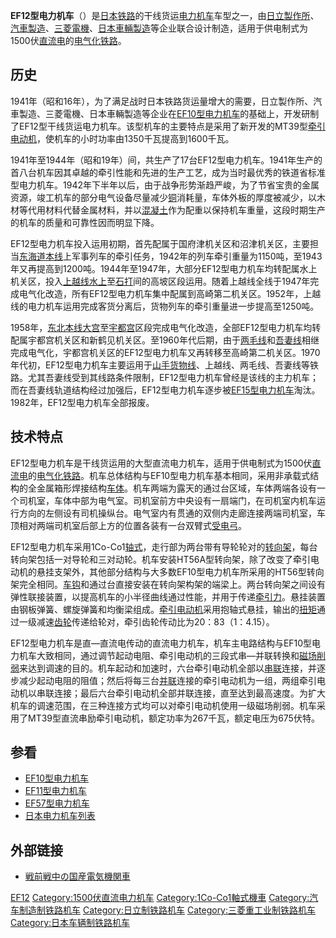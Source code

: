 {{Infobox Locomotive
| name = EF12
| image = JGR-EF12.jpg
| caption = EF12型电力机车的总体布置
| type = [[电力机车|电力机车]]
| origin = {{JAP}}
| builder = [[日立製作所|日立製作所]]、[[日本車輛製造|日本車輛製造]]、<br />[[汽車製造_(公司)|汽車製造]]、[[三菱電機|三菱電機]]
| roadnumber = 
| builddate  = 1941年—1944年
| totalproduction  = 17台
| user = {{JAP}}[[鐵道省_(日本)|铁道省]]
| whytetype = 2-6-6-2
| uicclass = 1Co'Co'1
| gauge = 1,067毫米
| wheeldiameter = 
| axleload = 
| wheelbase = 
| minimumcurve = 
| length = 17,500毫米
| width = 2,810毫米
| height = 3,940毫米
| framesize = 
| weight = 99.50吨
| sandcap = 
| electricsystem = DC 1500V
| collectionmethod = 
| transmission = 直—直流电
| tractionmotors = MT39
| topspeed = 75公里/小时
| sustainedspeed = 39.5公里/小时
| poweroutput = 1,600千瓦（小时）
| tractiveeffort = 15,100公斤（持续）
| locobrakes = EL14AS自动空气制动机
| locobrakepower = 
| locobrakeforce = 
| trainbrakes = 
| safety = 
| notes =
}}
'''EF12型电力机车'''（{{lang-ja|EF12形電気機関車}}）是[[日本鐵路運輸|日本铁路]]的干线货运[[电力机车|电力机车]]车型之一，由[[日立製作所|日立製作所]]、[[汽車製造_(公司)|汽車製造]]、[[三菱電機|三菱電機]]、[[日本車輛製造|日本車輛製造]]等企业联合设计制造，适用于供电制式为1500伏[[直流电|直流电]]的[[电气化铁路|电气化铁路]]。

== 历史 ==
1941年（昭和16年），为了满足战时日本铁路货运量增大的需要，日立製作所、汽車製造、三菱電機、日本車輛製造等企业在[[日本國鐵EF10型電力機車|EF10型电力机车]]的基础上，开发研制了EF12型干线货运电力机车。该型机车的主要特点是采用了新开发的MT39型[[牵引电动机|牵引电动机]]，使机车的小时功率由1350千瓦提高到1600千瓦。

1941年至1944年（昭和19年）间，共生产了17台EF12型电力机车。1941年生产的首八台机车因其卓越的牵引性能和先进的生产工艺，成为当时最优秀的铁道省标准型电力机车。1942年下半年以后，由于战争形势渐趋严峻，为了节省宝贵的金属资源，竣工机车的部分电气设备尽量减少[[铜|铜]]消耗量，车体外板的厚度被减少，以木材等代用材料代替金属材料，并以[[混凝土|混凝土]]作为配重以保持机车重量，这段时期生产的机车的质量和可靠性因而明显下降。

EF12型电力机车投入运用初期，首先配属于国府津机关区和沼津机关区，主要担当[[東海道本線|东海道本线]]上军事列车的牵引任务，1942年的列车牵引重量为1150吨，至1943年又再提高到1200吨。1944年至1947年，大部分EF12型电力机车均转配属水上机关区，投入[[上越线|上越线]][[水上車站_(日本)|水上]]至[[石打車站|石打]]间的高坡区段运用。随着上越线全线于1947年完成电气化改造，所有EF12型电力机车集中配属到高崎第二机关区。1952年，上越线的电力机车运用完成客货分离后，货物列车的牵引重量进一步提高至1250吨。

1958年，[[東北本線|东北本线]][[大宮站_(埼玉縣)|大宫]]至[[宇都宮車站|宇都宫]]区段完成电气化改造，全部EF12型电力机车均转配属宇都宫机关区和新鹤见机关区。至1960年代后期，由于[[兩毛線|两毛线]]和[[吾妻線|吾妻线]]相继完成电气化，宇都宫机关区的EF12型电力机车又再转移至高崎第二机关区。1970年代初，EF12型电力机车主要运用于[[山手線|山手货物线]]、上越线、两毛线、吾妻线等铁路。尤其吾妻线受到其线路条件限制，EF12型电力机车曾经是该线的主力机车；而在吾妻线轨道结构经过加强后，EF12型电力机车逐步被[[日本國鐵EF15型電力機車|EF15型电力机车]]淘汰。1982年，EF12型电力机车全部报废。

== 技术特点 ==
EF12型电力机车是干线货运用的大型直流电力机车，适用于供电制式为1500伏[[直流电|直流电]]的[[电气化铁路|电气化铁路]]。机车总体结构与EF10型电力机车基本相同，采用非承载式结构的全金属箱形焊接结构[[车体|车体]]。机车两端为露天的通过台区域，车体两端各设有一个司机室，车体中部为电气室。司机室前方中央设有一扇端门，在司机室内机车运行方向的左侧设有司机操纵台。电气室内有贯通的双侧内走廊连接两端司机室，车顶相对两端司机室后部上方的位置各装有一台双臂式[[受电弓|受电弓]]。

EF12型电力机车采用1Co-Co1[[机车轴式|轴式]]，走行部为两台带有导轮轮对的[[转向架|转向架]]，每台转向架包括一对导轮和三对动轮。机车安装HT56A型转向架，除了改变了牵引电动机的悬挂支架外，其他部分结构与大多数EF10型电力机车所采用的HT56型转向架完全相同。[[车钩|车钩]]和通过台直接安装在转向架构架的端梁上。两台转向架之间设有弹性联接装置，以提高机车的小半径曲线通过性能，并用于传递[[牵引力|牵引力]]。悬挂装置由钢板弹簧、螺旋弹簧和均衡梁组成。[[牵引电动机|牵引电动机]]采用抱轴式悬挂，输出的[[扭矩|扭矩]]通过一级减速[[齿轮|齿轮]]传递给轮对，牵引齿轮传动比为20：83（1：4.15）。

EF12型电力机车是直—直流电传动的直流电力机车，机车主电路结构与EF10型电力机车大致相同，通过调节起动电阻、牵引电动机的三段式串—并联转换和[[磁场削弱|磁场削弱]]来达到调速的目的。机车起动和加速时，六台牵引电动机全部以[[串联电路|串联]]连接，并逐步减少起动电阻的阻值；然后将每三台[[并联电路|并联]]连接的牵引电动机为一组，两组牵引电动机以串联连接；最后六台牵引电动机全部并联连接，直至达到最高速度。为扩大机车的调速范围，在三种连接方式均可以对牵引电动机使用一级磁场削弱。机车采用了MT39型直流串励牵引电动机，额定功率为267千瓦，额定电压为675伏特。

== 参看 ==
{{Portal|日本鐵路|JR Rail ja.svg}}
* [[日本國鐵EF10型電力機車|EF10型电力机车]]
* [[日本國鐵EF11型電力機車|EF11型电力机车]]
* [[日本國鐵EF57型電力機車|EF57型电力机车]]
* [[日本电力机车列表|日本电力机车列表]]

== 外部链接 ==
*{{ja}}[http://ktymtskz.my.coocan.jp/yuge/hidaka9.htm 戦前戦中の国産電気機関車] {{Wayback|url=http://ktymtskz.my.coocan.jp/yuge/hidaka9.htm |date=20191227170654 }}

{{日本國鐵舊型電力機車}}

{{DEFAULTSORT:JNR EF12}}
[[Category:日本國有鐵道電力機車|EF12]]
[[Category:1500伏直流电力机车|Category:1500伏直流电力机车]]
[[Category:1Co-Co1軸式機車|Category:1Co-Co1軸式機車]]
[[Category:汽车制造制铁路机车|Category:汽车制造制铁路机车]]
[[Category:日立制铁路机车|Category:日立制铁路机车]]
[[Category:三菱重工业制铁路机车|Category:三菱重工业制铁路机车]]
[[Category:日本车辆制铁路机车|Category:日本车辆制铁路机车]]